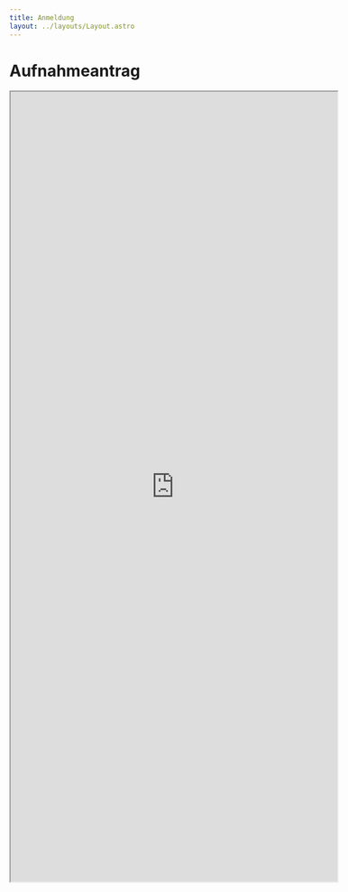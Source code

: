 ```yaml
---
title: Anmeldung
layout: ../layouts/Layout.astro
---
```


# Aufnahmeantrag

<iframe
  src="https://docs.google.com/forms/d/e/1FAIpQLSfzAo7OSNJSknVaxq5WDcZyc_xelBrjFzpvxkZL4i0eHdp9QA/viewform?embedded=true"
  width="580"
  height="1400"
  style={{ marginInline: "-2rem", border: "none" }}
>
  Wird geladen…
</iframe>

